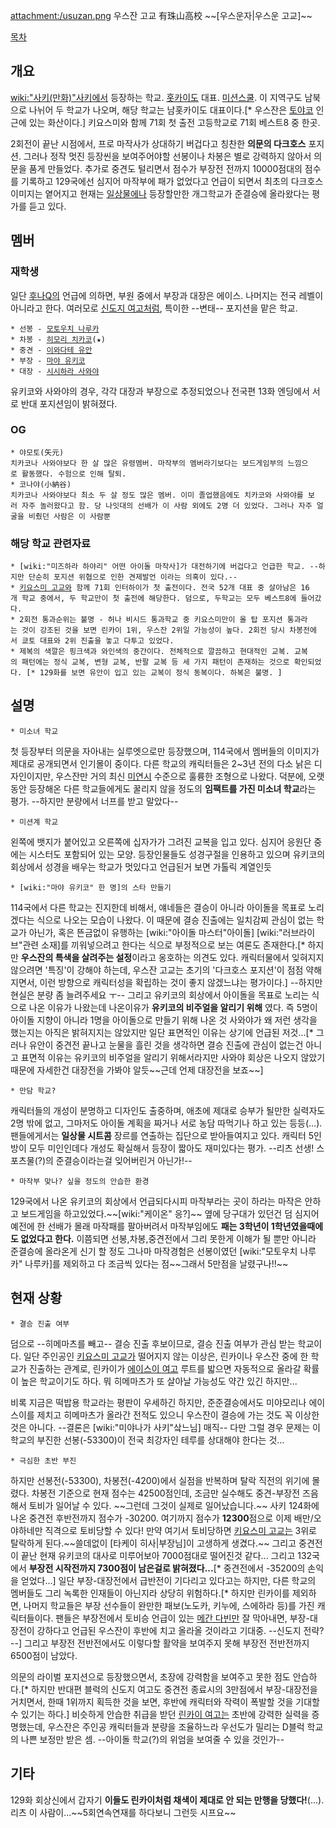 attachment:/usuzan.png
우스잔 고교
有珠山高校
~~[우스운자|우스운 고교]~~

[[목차]]

== 개요 ==
[[wiki:"사키(만화)"사키]]에서 등장하는 학교. [[홋카이도]] 대표. [[미션스쿨]]. 이 지역구도 남북으로 나뉘어 두 학교가 나오며, 해당 학교는 남홋카이도 대표이다.[* 우스잔은 [[토야코]] 인근에 있는 화산이다.] 키요스미와 함께 71회 첫 출전 고등학교로 71회 베스트8 중 한곳.

2회전이 끝난 시점에서, 프로 마작사가 상대하기 버겁다고 칭찬한 '''의문의 다크호스''' 포지션. 그러나 정작 멋진 등장씬을 보여주어야할 선봉이나 차봉은 별로 강력하지 않아서 의문을 품게 만들었다. 추가로 중견도 털리면서 점수가 부장전 전까지 10000점대의 점수를 기록하고 129국에선 심지어 마작부에 패가 없었다고 언급이 되면서 최초의 다크호스 이미지는 옅어지고 현재는 [[일상물]]에나 등장할만한 개그학교가 준결승에 올라왔다는 평가를 듣고 있다.

== 멤버 ==
=== 재학생 ===
일단 [[후나Q]]의 언급에 의하면, 부원 중에서 부장과 대장은 에이스. 나머지는 전국 레벨이 아니라고 한다. 여러모로 [[신도지 여고]]처럼, 특이한 --변태-- 포지션을 맡은 학교.

 * 선봉 - [[모토우치 나루카]]
 * 차봉 - [[히모리 치카코]](★)
 * 중견 - [[이와다테 유안]]
 * 부장 - [[마야 유키코]] 
 * 대장 - [[시시하라 사와야]] 

유키코와 사와야의 경우, 각각 대장과 부장으로 추정되었으나 전국편 13화 엔딩에서 서로 반대 포지션임이 밝혀졌다.
=== OG ===
 * 야모토(矢元)
 치카코나 사와야보다 한 살 많은 유령멤버. 마작부의 멤버라기보다는 보드게임부의 느낌으로 활동했다. 수험으로 인해 탈퇴.
 * 코나야(小納谷)
 치카코나 사와야보다 최소 두 살 정도 많은 멤버. 이미 졸업했음에도 치카코와 사와야를 보러 자주 놀러왔다고 함. 당 나잇대의 선배가 이 사람 외에도 2명 더 있었다. 그러나 자주 얼굴을 비췄던 사람은 이 사람뿐

=== 해당 학교 관련자료 ===
 * [wiki:"미즈하라 하야리" 어떤 아이돌 마작사]가 대전하기에 버겁다고 언급한 학교. --하지만 단순히 포지션 위협으로 인한 견제발언 이라는 의혹이 있다.--
 * [[키요스미 고교]]와 함께 71회 인터하이가 첫 출전이다. 전국 52개 대표 중 살아남은 16개 학교 중에서, 두 학교만이 첫 출전에 해당한다. 덤으로, 두학교는 모두 베스트8에 들어갔다.
 * 2회전 통과순위는 불명 - 허나 비시드 통과학교 중 키요스미만이 올 탑 포지션 통과라는 것이 강조된 것을 보면 린카이 1위, 우스잔 2위일 가능성이 높다. 2회전 당시 차봉전에서 쿄토 대표와 2위 진출을 놓고 다투고 있었다.
 * 제복의 색깔은 핑크색과 와인색의 중간이다. 전체적으로 깔끔하고 현대적인 교복. 교복의 패턴에는 정식 교복, 변형 교복, 반팔 교복 등 세 가지 패턴이 존재하는 것으로 확인되었다. [* 129화를 보면 유안이 입고 있는 교복이 정식 동복이다. 하복은 불명. ] 

== 설명 ==
 * 미소녀 학교
첫 등장부터 의문을 자아내는 실루엣으로만 등장했으며, 114국에서 멤버들의 이미지가 제대로 공개되면서 인기몰이 중이다. 다른 학교의 캐릭터들은 2~3년 전의 다소 낡은 디자인이지만, 우스잔만 거의 최신 [[미연시]] 수준으로 훌륭한 조형으로 나왔다. 덕분에, 오랫동안 등장해온 다른 학교들에게도 꿀리지 않을 정도의 '''임팩트를 가진 미소녀 학교'''라는 평가. --하지만 분량에서 너프를 받고 말았다--

 * 미션계 학교
왼쪽에 뱃지가 붙어있고 오른쪽에 십자가가 그려진 교복을 입고 있다. 심지어 응원단 중에는 시스터도 포함되어 있는 모양. 등장인물들도 성경구절을 인용하고 있으며 유키코의 회상에서 성경을 배우는 학교가 멋있다고 언급된거 보면 가톨릭 계열인듯 

 * [wiki:"마야 유키코" 한 명]의 스타 만들기
114국에서 다른 학교는 진지한데 비해서, 얘네들은 결승이 아니라 아이돌을 목표로 노리겠다는 식으로 나오는 모습이 나왔다. 이 때문에 결승 진출에는 일치감찌 관심이 없는 학교가 아닌가, 혹은 뜬금없이 유행하는 [wiki:"아이돌 마스터"아이돌] [wiki:"러브라이브"관련 소재]를 끼워넣으려고 한다는 식으로 부정적으로 보는 여론도 존재한다.[* 하지만 '''우스잔의 특색을 살려주는 설정'''이라고 옹호하는 의견도 있다. 캐릭터물에서 잊혀지지 않으려면 '특징'이 강해야 하는데, 우스잔 고교는 초기의 '다크호스 포지션'이 점점 약해지면서, 이런 방향으로 캐릭터성을 확립하는 것이 좋지 않겠느냐는 평가이다.] --하지만 현실은 분량 좀 늘려주세요 ㅜ-- 그리고 유키코의 회상에서 아이돌을 목표로 노리는 식으로 나온 이유가 나왔는데 나온이유가 '''유키코의 비주얼을 알리기 위해''' 였다. 즉 5명이 아이돌 지향이 아니라 1명을 아이돌으로 만들기 위해 나온 것 사와야가 왜 저런 생각을 했는지는 아직은 밝혀지지는 않았지만 일단 표면적인 이유는 상기에 언급된 저것...[* 그러나 유안이 중견전 끝나고 눈물을 흘린 것을 생각하면 결승 진출에 관심이 없는건 아니고 표면적 이유는 유키코의 비주얼을 알리기 위해서라지만 사와야 회상은 나오지 않았기때문에 자세한건 대장전을 가봐야 알듯~~근데 언제 대장전을 보죠~~]

 * 만담 학교?
캐릭터들의 개성이 분명하고 디자인도 출중하며, 애초에 제대로 승부가 될만한 실력자도 2명 밖에 없고, 그마저도 아이돌 계획을 짜거나 서로 농담 따먹기나 하고 있는 등등(…). 팬들에게서는 '''일상물 시트콤''' 장르를 연출하는 집단으로 받아들여지고 있다. 캐릭터 5인방이 모두 미인인데다 개성도 확실해서 등장이 짧아도 재미있다는 평가. --리츠 선생! 스포츠물(?)의 준결승이라는걸 잊어버린거 아닌가!--

 * 마작부 맞나? 싶을 정도의 안습한 환경
129국에서 나온 유키코의 회상에서 언급되다시피 마작부라는 곳이 하라는 마작은 안하고 보드게임을 하고있었다.~~[wiki:"케이온" 응?]~~ 옆에 당구대가 있던건 덤 심지어 예전에 한 선배가 몰래 마작패를 팔아버려서 마작부임에도 '''패는 3학년이 1학년였을때에도 없었다고 한다.'''  이쯤되면 선봉,차봉,중견전에서 그리 못한게 이해가 될 뿐만 아니라 준결승에 올라온게 신기 할 정도 그나마 마작경험은 선봉이였던 [wiki:"모토우치 나루카" 나루카]를 제외하고 다 조금씩 있다는 점~~그래서 5만점을 날렸구나!!~~

== 현재 상황  ==
 * 결승 진출 여부
덤으로 --히메마츠를 빼고-- 결승 진출 후보이므로, 결승 진출 여부가 관심 받는 학교이다. 일단 주인공인 [[키요스미 고교]]가 떨어지지 않는 이상은, 린카이나 우스잔 중에 한 학교가 진출하는 관계로, 린카이가 [[에이스이 여고]] 루트를 밟으면 자동적으로 올라갈 확률이 높은 학교이기도 하다. 뭐 히메마츠가 또 살아날 가능성도 약간 있긴 하지만... 

비록 지금은 떡밥용 학교라는 평판이 우세하긴 하지만, 준준결승에서도 미야모리나 에이스이를 제치고 히메마츠가 올라간 전적도 있으니 우스잔이 결승에 가는 것도 꼭 이상한 것은 아니다. --결론은 [wiki:"미야나가 사키"샄느님] 매직-- 다만 그럴 경우 문제는 이 학교의 부진한 선봉(-53300)이 전국 최강자인 테루를 상대해야 한다는 것...

 * 극심한 초반 부진
하지만 선봉전(-53300), 차봉전(-4200)에서 실점을 반복하며 탈락 직전의 위기에 몰렸다. 차봉전 기준으로 현재 점수는 42500점인데, 조금만 실수해도 중견-부장전 즈음해서 토비가 일어날 수 있다. ~~그런데 그것이 실제로 일어났습니다.~~ 사키 124화에 나온 중견전 후반전까지 점수가 -30200. 여기까지 점수가 '''12300'''점으로 이제 배만/오야하네만 직격으로 토비당할 수 있다! 만약 여기서 토비당하면 [[키요스미 고교]]는 3위로 탈락하게 된다.~~쓸데없이 [타케이 히사|부장님]이 고생하게 생겼다.~~ 그리고 중견전이 끝난 현재 유키코의 대사로 미루어보아 7000점대로 떨어진것 같다... 그리고 132국에서 '''부장전 시작전까지 7300점이 남은걸로 밝혀졌다...'''[* 중견전에서 -35200의 손익을 얻었다...] 일단 부장-대장전에서 급반전이 기다리고 있다고는 하지만, 다른 학교의 멤버들도 그리 녹록한 인재들이 아닌지라 상당히 위험하다.[* 하지만 린카이를 제외하면, 나머지 학교들은 부장 선수들이 완만한 패보(노도카, 키누에, 스에하라 등)를 가진 캐릭터들이다. 팬들은 부장전에서 토비승 언급이 있는 [[메간 다빈]]만 잘 막아내면, 부장-대장전이 강하다고 언급된 우스잔이 후반에 치고 올라올 것이라고 기대중. --신도지 전략?--] 그리고 부장전 전반전에서도 이렇다할 활약을 보여주지 못해 부장전 전반전까지 6500점이 남았다.

의문의 라이벌 포지션으로 등장했으면서, 초장에 강력함을 보여주고 못한 점도 안습하다.[* 하지만 반대편 블럭의 신도지 여고도 중견전 종료시의 3만점에서 부장-대장전을 거치면서, 한때 1위까지 획득한 것을 보면, 후반에 캐릭터와 작력이 폭발할 것을 기대할 수 있기는 하다.] 비슷하게 안습한 취급을 받던 [[린카이 여고]]는 초반에 강력한 실력을 증명했는데, 우스잔은 주인공 캐릭터들과 분량을 조율하느라 우선도가 밀리는 D블럭 학교의 나쁜 보정만 받은 셈. --아이돌 학교(?)의 위엄을 보여줄 수 있을 것인가--
== 기타 ==
129화 회상신에서 갑자기 '''이들도 린카이처럼 채색이 제대로 안 되는 만행을 당했다!'''(...). 리츠 이 사람이...~~5회연속연재를 하다보니 그런듯 시프요~~
